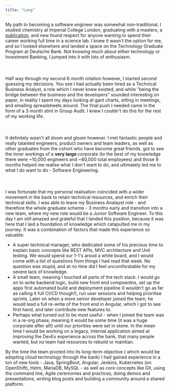 ```yaml
---
title: "Long"
---
```


My path to becoming a software engineer was somewhat non-traditional. I studied chemistry at Imperial College London, graduating with a masters, a <a 
href="https://www.pnas.org/doi/full/10.1073/pnas.1903500116" title="Building a synthetic mechanosensitive signaling pathway in compartmentalized artificial cells">
publication</a>, and new found respect for anyone wanting to spend their career working full time in a science lab. I knew it wasn't the option for me,
and so I looked elsewhere and landed a space on the Technology Graduate Program at Deutsche Bank. Not knowing much about either technology or Investment
Banking, I jumped into it with lots of enthusiasm.
<br></br>
<br></br>
Half way through my second 6 month rotation however, I started second guessing
my decisions. You see I had actually been hired as a Technical Business Analyst,
a role which I never knew existed, and while <span>
  "being the bridge between the business and the developers"
</span> sounded interesting on paper, in reality I spent my days looking at gant
charts, sitting in meetings, and emailing spreadsheets around. The final push I
needed came in the form of a 3 month stint in Group Audit. I knew I couldn't do
this for the rest of my working life.
<br></br>
<br></br>
It definitely wasn't all doom and gloom however. I met fantastic people and really
talanted engineers, product owners and team leaders, as well as other graduates from
the cohort who have become great friends. got to see the inner workings of a <strong>
  very large
</strong> corporate (to the best of my knowledge there were ~10,000 engineers and
~80,000 total employees) and those 9 months helped me realise what I don't want to
do, and ultimately led me to what I <span>do want</span> to do - Software Engineering.
<br></br>
<br></br>I was fortunate that my personal realisation coincided with a wider
movement in the bank to retain technical resources, and enrich their technical
skills. I was able to leave my Business Analayst role - and therefore the whole
graduate scheme - 3 months early and transition into a new team, where my new
role would be a <span>Junior Software Engineer.</span> To this day I am still
amazed and grateful that I landed this position, because it was here that I laid
a foundation of knowledge which catapulted me in my journey. It was a
combination of factors that made this experience so valuable:
<ul>
  <li>
    A super technical manager, who dedicated some of his precious time to
    explain basic concepts like REST APIs, MVC architecture and Unit testing. We
    would spend our 1-1's aroud a white board, and I would come with a list of
    questions from things I had read that week. No question was stupid, and at
    no time did I feel uncomforatable for my severe lack of knowledge.
  </li>
  <li>
    A small team, meaning I touched all parts of the tech stack. I would go on
    to write backend logic, build new front end compoentns, set up the apps
    first automated build and deployment pipeline (I wouldn't go as far as
    calling it full CI/CD though!), run user sessions and helping prioritise
    sprints. Later on when a more senior developer joined the team, he would
    lead a full re-write of the front end in Angular, which I got to see first
    hand, and later contribute new features to.
  </li>
  <li>
    Perhaps what turned out to be most useful - when I joined the team was in a
    re-org phase, meaning it would be some time (it was a huge corporate after
    all!) until our priorities were set in stone. In the mean time I would be
    working on a legacy, internal application aimed at improving the DevEx
    experience across the bank, that many people wanted, but no team had
    resources to rebuild or maintian.
  </li>
</ul>
By the time the team pivoted into its long-term objective (
<span>which would be adopting cloud technology through the bank</span>) I had
gained experience in a ton of new tools - Java, SpringBoot, Angular, Jenkins,
Kubernetes (on OpenShift), Helm, MariaDB, MySQL - as well as core concepts like
Git, using the command line, Agile ceremonies and practices, doing demos and
presentations, writing blog posts and building a community around a shared
platform.
<br></br>
<br></br>
